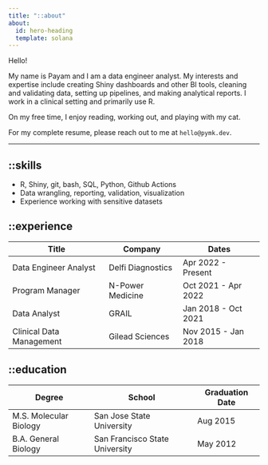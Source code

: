 ```yaml
---
title: "::about"
about:
  id: hero-heading
  template: solana
---
```


:::{#hero-heading}

Hello!

My name is Payam and I am a data engineer analyst. My interests and expertise include creating Shiny dashboards and other BI tools, cleaning and validating data, setting up pipelines, and making analytical reports. I work in a clinical setting and primarily use R.

On my free time, I enjoy reading, working out, and playing with my cat.

For my complete resume, please reach out to me at `hello@pymk.dev`.

---

## ::skills

- R, Shiny, git, bash, SQL, Python, Github Actions
- Data wrangling, reporting, validation, visualization
- Experience working with sensitive datasets

## ::experience

| Title | Company | Dates |
| --- | --- | --- |
| Data Engineer Analyst | Delfi Diagnostics | Apr 2022 - Present |
| Program Manager | N-Power Medicine | Oct 2021 - Apr 2022 |
| Data Analyst | GRAIL | Jan 2018 - Oct 2021 |
| Clinical Data Management | Gilead Sciences | Nov 2015 - Jan 2018 |

## ::education

| Degree | School | Graduation Date |
| --- | --- | --- |
M.S. Molecular Biology | San Jose State University | Aug 2015 |
| B.A. General Biology | San Francisco State University | May 2012 |

:::
